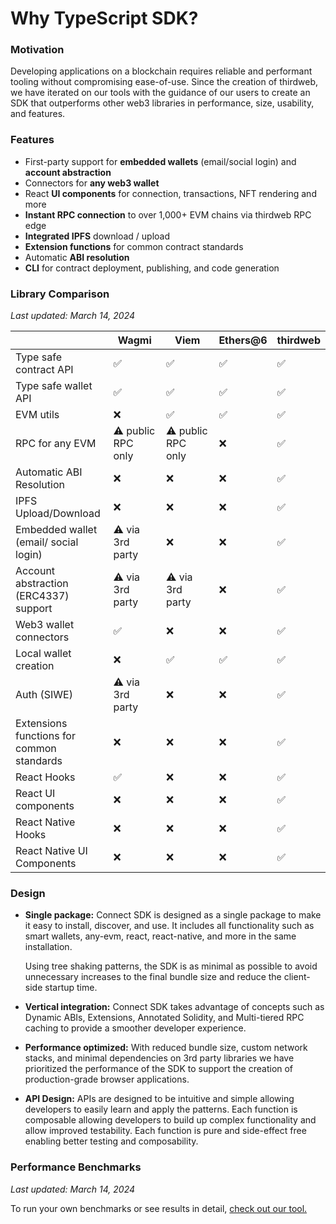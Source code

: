 

# Why TypeScript SDK?

### Motivation

Developing applications on a blockchain requires reliable and performant tooling without compromising ease-of-use. Since the creation of thirdweb, we have iterated on our tools with the guidance of our users to create an SDK that outperforms other web3 libraries in performance, size, usability, and features. 

### Features

- First-party support for **embedded wallets** (email/social login) and **account abstraction**
- Connectors for **any web3 wallet**
- React **UI components** for connection, transactions, NFT rendering and more
- **Instant RPC connection** to over 1,000+ EVM chains via thirdweb RPC edge
- **Integrated IPFS** download / upload
- **Extension functions** for common contract standards
- Automatic **ABI resolution**
- **CLI** for contract deployment, publishing, and code generation

### Library Comparison

*Last updated: March 14, 2024*

|  | Wagmi | Viem | Ethers@6 | thirdweb |
| --- | --- | --- | --- | --- |
| Type safe contract API | ✅ | ✅ | ✅ | ✅ |
| Type safe wallet API | ✅ | ✅ | ✅ | ✅ |
| EVM utils | ❌ | ✅ | ✅ | ✅ |
| RPC for any EVM | ⚠️ public RPC only | ⚠️ public RPC only | ❌ | ✅ |
| Automatic ABI Resolution | ❌ | ❌ | ❌ | ✅ |
| IPFS Upload/Download | ❌ | ❌ | ❌ | ✅ |
| Embedded wallet (email/ social login) | ⚠️ via 3rd party | ❌ | ❌ | ✅ |
| Account abstraction (ERC4337) support | ⚠️ via 3rd party | ⚠️ via 3rd party | ❌ | ✅ |
| Web3 wallet connectors | ✅ | ❌ | ❌ | ✅ |
| Local wallet creation | ❌ | ✅ | ✅ | ✅ |
| Auth (SIWE) | ⚠️ via 3rd party | ❌ | ❌ | ✅ |
| Extensions functions for common standards | ❌ | ❌ | ❌ | ✅ |
| React Hooks | ✅ | ❌ | ❌ | ✅ |
| React UI components | ❌ | ❌ | ❌ | ✅ |
| React Native Hooks | ❌ | ❌ | ❌ | ✅ |
| React Native UI Components | ❌ | ❌ | ❌ | ✅ |

### Design

- **Single package:** Connect SDK is designed as a single package to make it easy to install, discover, and use. It includes all functionality such as smart wallets, any-evm, react, react-native, and more in the same installation.
    
    Using tree shaking patterns, the SDK is as minimal as possible to avoid unnecessary increases to the final bundle size and reduce the client-side startup time. 
    
- **Vertical integration:** Connect SDK takes advantage of concepts such as Dynamic ABIs, Extensions, Annotated Solidity, and Multi-tiered RPC caching to provide a smoother developer experience.
- **Performance optimized:** With reduced bundle size, custom network stacks, and minimal dependencies on 3rd party libraries we have prioritized the performance of the SDK to support the creation of production-grade browser applications.
- **API Design:** APIs are designed to be intuitive and simple allowing developers to easily learn and apply the patterns.
    Each function is composable allowing developers to build up complex functionality and allow improved testability. Each function is pure and side-effect free enabling better testing and composability. 
    

### Performance Benchmarks

*Last updated: March 14, 2024*

<DocImage
	src={PerformanceImage}
	alt="performance table"
	className="mx-auto"
/>


To run your own benchmarks or see results in detail, [check out our tool.](https://github.com/thirdweb-dev/js/blob/beta/packages/thirdweb/benchmarks/README.md)


